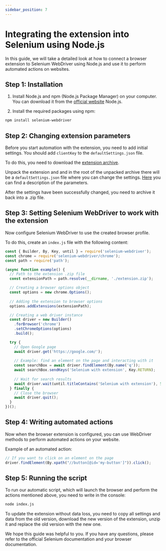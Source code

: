 ```yaml
---
sidebar_position: 7
---
```



<ArticleHead slug="extension/selenium-ext" />

# Integrating the extension into Selenium using Node.js

In this guide, we will take a detailed look at how to connect a browser extension to Selenium WebDriver using Node.js and use it to perform automated actions on websites.

## Step 1: Installation

1. Install Node.js and npm (Node.js Package Manager) on your computer. You can download it from the [official website](https://nodejs.org/) Node.js.

2. Install the required packages using npm:

```bash
npm install selenium-webdriver
```
## Step 2: Changing extension parameters

Before you start automation with the extension, you need to add initial settings. You should add `clientKey` to the `defaultSettings.json` file.

To do this, you need to download the [extension archive](extension-main.mdx).

Unpack the extension and and in the root of the unpacked archive there will be a `defaultSettings.json` file where you can change the settings. [Here](ext-settings.mdx) you can find a description of the parameters.

After the settings have been successfully changed, you need to archive it back into a .zip file.

## Step 3: Setting Selenium WebDriver to work with the extension​

Now configure Selenium WebDriver to use the created browser profile.

To do this, create an `index.js` file with the following content:

```js
const { Builder, By, Key, until } = require('selenium-webdriver');
const chrome = require('selenium-webdriver/chrome');
const path = require('path');

(async function example() {
  // Path to the extension .zip file
  const extensionPath = path.resolve(__dirname, './extension.zip');

  // Creating a browser options object
  const options = new chrome.Options();
  
  // Adding the extension to browser options
  options.addExtensions(extensionPath);

  // Creating a web driver instance
  const driver = new Builder()
    .forBrowser('chrome')
    .setChromeOptions(options)
    .build();

  try {
    // Open Google page
    await driver.get('https://google.com/');
    
    // Example: find an element on the page and interacting with it
    const searchBox = await driver.findElement(By.name('q'));
    await searchBox.sendKeys('Selenium with extension', Key.RETURN);
    
    // Wait for search results
    await driver.wait(until.titleContains('Selenium with extension'), 5000);
  } finally {
    // Close the browser 
    await driver.quit();
  }
})();
```

## Step 4: Writing automated actions
Now when the browser extension is configured, you can use WebDriver methods to perform automated actions on your website.

Example of an automated action:

```js
// If you want to click on an element on the page
driver.findElement(By.xpath("//button[@id='my-button']")).click();
```

## Step 5: Running the script

To run our automatic script, which will launch the browser and perform the actions mentioned above, you need to write in the console:

```bash
node index.js
```

To update the extension without data loss, you need to copy all settings and data from the old version, download the new version of the extension, unzip it and replace the old version with the new one.

We hope this guide was helpful to you. If you have any questions, please refer to the official Selenium documentation and your browser documentation.